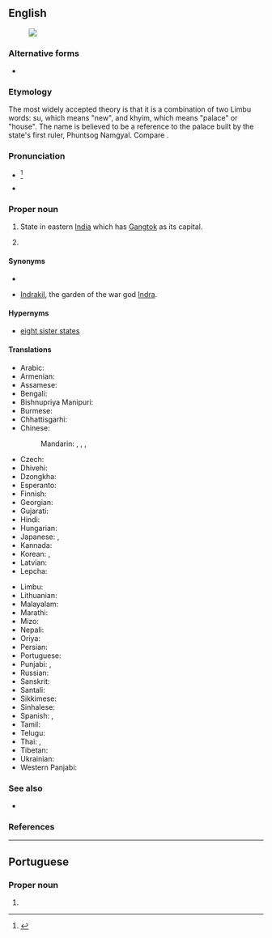 ==English==
{{wikipedia}}
[[Image:Sikkim in India (disputed hatched).svg|thumb|]]

===Alternative forms===
* {{alter|en|Sikhim||obsolete}}

===Etymology===
The most widely accepted theory is that it is a combination of two Limbu words: su, which means "new", and khyim, which means "palace" or "house". The name is believed to be a reference to the palace built by the state's first ruler, Phuntsog Namgyal. Compare {{cog|sip|སུ་ཁྱིམ}}.

===Pronunciation===
* {{IPA|en|/ˈsɪkɪm/}}<ref>{{R:Dictionary.com}}</ref>
* {{audio|en|Lif-Sikkim.ogg|Audio (in the Limbu language)}}

===Proper noun===
{{en-proper noun}}

# {{senseid|en|Q1505}}State in eastern [[India]] which has [[Gangtok]] as its capital.
# {{senseid|en|Q3960459}}{{lb|en|historical}} {{place|en|A <<country>> in <<cont/Asia>> that existed until 1975|official=Kingdom of Sikkim}}

====Synonyms====
* {{l|en|Kingdom of Sikkim}}
* {{q|historic}} [[Indrakil]], the garden of the war god [[Indra]].

====Hypernyms====
* [[eight sister states]]

====Translations====
{{trans-top|id=Q1505|state in eastern India which has Gangtok as its capital}}
* Arabic: {{t|ar|سِيكِيم|m|tr=sikīm}}
* Armenian: {{t|hy|Սիկկիմ}}
* Assamese: {{t|as|ছিক্কিম|sc=Beng}}
* Bengali: {{t|bn|সিক্কিম}}
* Bishnupriya Manipuri: {{t|bpy|সিকিম}}
* Burmese: {{t|my|ဆစ်ကင်}}
* Chhattisgarhi: {{t-needed|hne}}
* Chinese:
*: Mandarin: {{t+|cmn|錫金|sc=Hani}}, {{t+|cmn|锡金|tr=Xī​jīn​|sc=Hani}}, {{t|cmn|錫金邦|sc=Hani}}, {{t|cmn|锡金邦|tr=Xī​jīn-bāng|sc=Hani}}
* Czech: {{t+|cs|Sikkim|m}}
* Dhivehi: {{t|dv|ސިއްކީމް}}
* Dzongkha: {{t|dz|སུ་ཁྱིམ }}
* Esperanto: {{t|eo|Sikimo}}
* Finnish: {{t|fi|Sikkim}}
* Georgian: {{t|ka|სიკიმი}}
* Gujarati: {{t|gu|સિક્કિમ}}
* Hindi: {{t+|hi|सिक्किम}}
* Hungarian: {{t+|hu|Szikkim}}
* Japanese: {{t|ja|シッキム州|tr=Sikkimu-shū}}, {{t|ja|シッキム|tr=Sikkimu}}
* Kannada: {{t+|kn|ಸಿಕ್ಕಿಂ|sc=Knda}}
* Korean: {{t+|ko|^시킴 주}}, {{t|ko|^시킴}}
* Latvian: {{t|lv|Sikima}}
* Lepcha: {{t-needed|lep}}
{{trans-mid}}
* Limbu: {{t|lif|ᤛᤡᤰᤁᤡᤶ}}
* Lithuanian: {{t|lt|Sikimas}}
* Malayalam: {{t|ml|സിക്കിം|sc=Mlym}}
* Marathi: {{t|mr|सिक्किम}}
* Mizo: {{t-needed|lus}}
* Nepali: {{t+|ne|सिक्किम|sc=Deva}}
* Oriya: {{t|or|ସିକିମ}}
* Persian: {{t|fa|سیکیم|tr=Sikim|sc=fa-Arab}}
* Portuguese: {{t|pt|Sikkim|m}}
* Punjabi: {{t|pa|ਸਿੱਕਮ}}, {{t|pa|ਸਿਕਿਮ}}
* Russian: {{t|ru|Сикки́м|m}}
* Sanskrit: {{t|sa|सिक्किम}}
* Santali: {{t-needed|sat}}
* Sikkimese: {{t|sip|སུ་ཁྱིམ}}
* Sinhalese: {{t|si|සිකිම්}}
* Spanish: {{t|es|Sikkim}}, {{t|es|Sikín}}
* Tamil: {{t|ta|சிக்கிம்}}
* Telugu: {{t+|te|సిక్కిం}}
* Thai: {{t|th|รัฐสิกขิม|tr=rát sìk-kĭm}}, {{t|th|สิกขิม|tr=sìk-kĭm}}
* Tibetan: {{t|bo|འབྲས་ལྗོངས|sc=Tibt}}
* Ukrainian: {{t|uk|Сіккім|sc=Cyrl}}
* Western Panjabi: {{t+|pnb|سکم}}
{{trans-bottom}}

===See also===
* {{list:states of India/en}}

===References===
<references/>

----

==Portuguese==

===Proper noun===
{{pt-proper noun|m}}

# {{place|pt|state|in northeast|c/India|t1=Sikkim}}